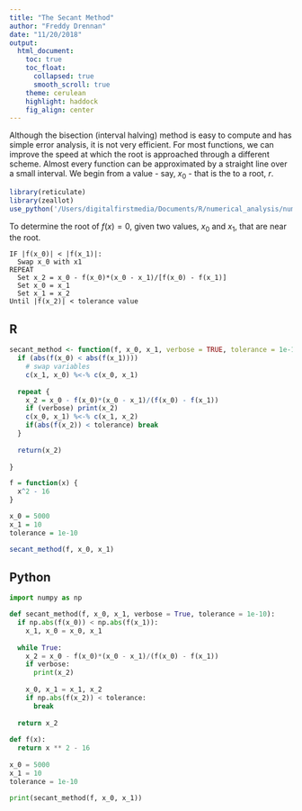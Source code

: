 ```yaml
---
title: "The Secant Method"
author: "Freddy Drennan"
date: "11/20/2018"
output:
  html_document:
    toc: true
    toc_float:
      collapsed: true
      smooth_scroll: true
    theme: cerulean
    highlight: haddock
    fig_align: center
---
```


Although the bisection (interval halving) method is easy to compute and has simple error analysis, it is not very efficient. For most functions, we can improve the speed at which the root is approached through a different scheme. Almost every function can be approximated by a straight line over a small interval. We begin from a value - say, $x_0$ - that is the to a root, $r$.

```r
library(reticulate)
library(zeallot)
use_python('/Users/digitalfirstmedia/Documents/R/numerical_analysis/numerical_analysis/bin/python3')
```

To determine the root of $f(x)=0$, given two values, $x_0$ and $x_1$, that are near the root.
```
IF |f(x_0)| < |f(x_1)|:
  Swap x_0 with x1
REPEAT
  Set x_2 = x_0 - f(x_0)*(x_0 - x_1)/[f(x_0) - f(x_1)]
  Set x_0 = x_1
  Set x_1 = x_2
Until |f(x_2)| < tolerance value
```
## R
```r

secant_method <- function(f, x_0, x_1, verbose = TRUE, tolerance = 1e-10) {
  if (abs(f(x_0) < abs(f(x_1)))) 
    # swap variables
    c(x_1, x_0) %<-% c(x_0, x_1)
  
  repeat {
    x_2 = x_0 - f(x_0)*(x_0 - x_1)/(f(x_0) - f(x_1))
    if (verbose) print(x_2)
    c(x_0, x_1) %<-% c(x_1, x_2)
    if(abs(f(x_2)) < tolerance) break
  }
    
  return(x_2)
  
}

f = function(x) {
  x^2 - 16
}

x_0 = 5000
x_1 = 10
tolerance = 1e-10

secant_method(f, x_0, x_1)
```

## Python
```python
import numpy as np

def secant_method(f, x_0, x_1, verbose = True, tolerance = 1e-10):
  if np.abs(f(x_0)) < np.abs(f(x_1)):
    x_1, x_0 = x_0, x_1
    
  while True:
    x_2 = x_0 - f(x_0)*(x_0 - x_1)/(f(x_0) - f(x_1))
    if verbose:
      print(x_2)
      
    x_0, x_1 = x_1, x_2
    if np.abs(f(x_2)) < tolerance:
      break
  
  return x_2
    
def f(x):
  return x ** 2 - 16
  
x_0 = 5000
x_1 = 10
tolerance = 1e-10

print(secant_method(f, x_0, x_1))
  
  
```